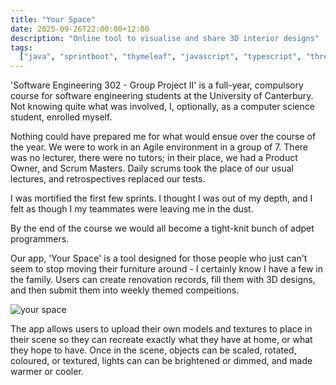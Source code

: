 ```yaml
---
title: "Your Space"
date: 2025-09-26T22:00:00+12:00
description: "Online tool to visualise and share 3D interior designs"
tags:
  ["java", "sprintboot", "thymeleaf", "javascript", "typescript", "three.js"]
---
```


'Software Engineering 302 - Group Project II' is a full-year, compulsory course for software engineering students at the University of Canterbury. Not knowing quite what was involved, I, optionally, as a computer science student, enrolled myself.

Nothing could have prepared me for what would ensue over the course of the year. We were to work in an Agile environment in a group of 7. There was no lecturer, there were no tutors; in their place, we had a Product Owner, and Scrum Masters. Daily scrums took the place of our usual lectures, and retrospectives replaced our tests.

I was mortified the first few sprints. I thought I was out of my depth, and I felt as though I my teammates were leaving me in the dust.

By the end of the course we would all become a tight-knit bunch of adpet programmers.

Our app, 'Your Space' is a tool designed for those people who just can't seem to stop moving their furniture around - I certainly know I have a few in the family. Users can create renovation records, fill them with 3D designs, and then submit them into weekly themed compeitions.

<img
  alt="your space"
  className="h-100 mx-auto"
  src="/images/projects/your-space.gif"
/>

The app allows users to upload their own models and textures to place in their scene so they can recreate exactly what they have at home, or what they hope to have. Once in the scene, objects can be scaled, rotated, coloured, or textured, lights can can be brightened or dimmed, and made warmer or cooler.
